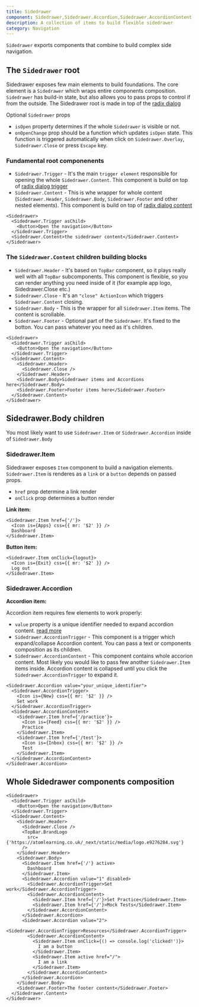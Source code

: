 ```yaml
---
title: Sidedrawer
component: Sidedrawer,Sidedrawer.Accordion,Sidedrawer.AccordionContent,Sidedrawer.AccordionTrigger,Sidedrawer.Body,Sidedrawer.Close,Sidedrawer.Content,Sidedrawer.Footer,Sidedrawer.Header,Sidedrawer.Item,Sidedrawer.Trigger
description: A collection of items to build flexible sidedrawer
category: Navigation
---
```


`Sidedrawer` exports components that combine to build complex side navigation.

## The `Sidedrawer` root

Sidedrawer exposes few main elements to build foundations.
The core element is a `Sidedrawer` which wraps entire components composition.
`Sidedrawer` has build-in state, but also allows you to pass props to control if from the outside.
The Sidedrawer root is made in top of the [radix dialog](https://www.radix-ui.com/docs/primitives/components/dialog)

Optional `Sidedrawer` props

- `isOpen` property determines if the whole `Sidedrawer` is visible or not.
- `onOpenChange` prop should be a function which updates `isOpen` state. This function is triggered automatically when click on `Sidedrawer.Overlay`, `Sidedrawer.Close` or press `Escape` key.

### Fundamental root componenents

- `Sidedrawer.Trigger` - It's the main `trigger element` responsible for opening the whole `Sidedrawer.Content`. This component is build on top of [radix dialog trigger](https://www.radix-ui.com/docs/primitives/components/dialog#trigger)
- `Sidedrawer.Content` - This is whe wrapper for whole content (`Sidedrawer.Header`, `Sidedrawer.Body`, `Sidedrawer.Footer` and other nested elements). This component is build on top of [radix dialog content](https://www.radix-ui.com/docs/primitives/components/dialog#content)

```tsx
<Sidedrawer>
  <Sidedrawer.Trigger asChild>
    <Button>Open the navigation</Button>
  </Sidedrawer.Trigger>
  <Sidedrawer.Content>the sidedrawer content</Sidedrawer.Content>
</Sidedrawer>
```

### The `Sidedrawer.Content` children building blocks

- `Sidedrawer.Header` - It's based on `TopBar` component, so it plays really well with all `TopBar` subcomponents. This component is flexible, so you can render anything you need inside of it (for example app logo, Sidedrawer.Close etc.)
- `Sidedrawer.Close` - It's an `"close" ActionIcon` which triggers `Sidedrawer.Content` closing.
- `Sidedrawer.Body` - This is the wrapper for all `Sidedrawer.Item` items. The content is scrollable.
- `Sidedrawer.Footer` - Optional part of the `Sidedrawer`. It's fixed to the botton. You can pass whatever you need as it's children.

```tsx
<Sidedrawer>
  <Sidedrawer.Trigger asChild>
    <Button>Open the navigation</Button>
  </Sidedrawer.Trigger>
  <Sidedrawer.Content>
    <Sidedrawer.Header>
      <Sidedrawer.Close />
    </Sidedrawer.Header>
    <Sidedrawer.Body>Sidedrawer items and Accordions here</Sidedrawer.Body>
    <Sidedrawer.Footer>Footer items here</Sidedrawer.Footer>
  </Sidedrawer.Content>
</Sidedrawer>
```

## Sidedrawer.Body children

You most likely want to use `Sidedrawer.Item` or `Sidedrawer.Accordion` inside of `Sidedrawer.Body`

### Sidedrawer.Item

Sidedrawer exposes `Item` component to build a navigation elements.
`Sidedrawer.Item` is renderes as a `link` or a `button` depends on passed props.

- `href` prop determine a link render
- `onClick` prop determines a button render

**Link item:**

```tsx
<Sidedrawer.Item href={'/'}>
  <Icon is={Apps} css={{ mr: '$2' }} />
  Dashboard
</Sidedrawer.Item>
```

**Button item:**

```tsx
<Sidedrawer.Item onClick={logout}>
  <Icon is={Exit} css={{ mr: '$2' }} />
  Log out
</Sidedrawer.Item>
```

### Sidedrawer.Accordion

**Accordion item:**

Accordion item requires few elements to work properly:

- `value` property is a unique identifier needed to expand accordion content. [read more](https://www.radix-ui.com/docs/primitives/components/accordion#item)
- `Sidedrawer.AccordionTrigger` - This component is a trigger which expand/collapse Accordion content. You can pass a text or components composition as its children.
- `Sidedrawer.AccordionContent` - This component contains whole accorion content. Most likely you would like to pass few another `Sidedrawer.Item` items inside. Accordion content is collapsed until you click the `Sidedrawer.AccordionTrigger` to expand it.

```tsx
<Sidedrawer.Accordion value="your_unique_identifier">
  <Sidedrawer.AccordionTrigger>
    <Icon is={New} css={{ mr: '$2' }} />
    Set work
  </Sidedrawer.AccordionTrigger>
  <Sidedrawer.AccordionContent>
    <Sidedrawer.Item href={'/practice'}>
      <Icon is={Feed} css={{ mr: '$2' }} />
      Practice
    </Sidedrawer.Item>
    <Sidedrawer.Item href={'/test'}>
      <Icon is={Inbox} css={{ mr: '$2' }} />
      Test
    </Sidedrawer.Item>
  </Sidedrawer.AccordionContent>
</Sidedrawer.Accordion>
```

## Whole Sidedrawer components composition

```tsx
<Sidedrawer>
  <Sidedrawer.Trigger asChild>
    <Button>Open the navigation</Button>
  </Sidedrawer.Trigger>
  <Sidedrawer.Content>
    <Sidedrawer.Header>
      <Sidedrawer.Close />
      <TopBar.BrandLogo
        src={'https://atomlearning.co.uk/_next/static/media/logo.e9276284.svg'}
      />
    </Sidedrawer.Header>
    <Sidedrawer.Body>
      <Sidedrawer.Item href={'/'} active>
        Dashboard
      </Sidedrawer.Item>
      <Sidedrawer.Accordion value="1" disabled>
        <Sidedrawer.AccordionTrigger>Set work</Sidedrawer.AccordionTrigger>
        <Sidedrawer.AccordionContent>
          <Sidedrawer.Item href={'/'}>Set Practice</Sidedrawer.Item>
          <Sidedrawer.Item href={'/'}>Mock Tests</Sidedrawer.Item>
        </Sidedrawer.AccordionContent>
      </Sidedrawer.Accordion>
      <Sidedrawer.Accordion value="2">
        <Sidedrawer.AccordionTrigger>Resources</Sidedrawer.AccordionTrigger>
        <Sidedrawer.AccordionContent>
          <Sidedrawer.Item onClick={() => console.log('clicked!')}>
            I am a button
          </Sidedrawer.Item>
          <Sidedrawer.Item active href="/">
            I am a link
          </Sidedrawer.Item>
        </Sidedrawer.AccordionContent>
      </Sidedrawer.Accordion>
    </Sidedrawer.Body>
    <Sidedrawer.Footer>The footer content</Sidedrawer.Footer>
  </Sidedrawer.Content>
</Sidedrawer>
```
